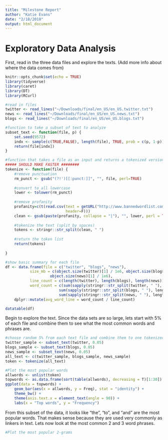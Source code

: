 ```yaml
---
title: "Milestone Report"
author: "Katie Evans"
date: "2/18/2018"
output: html_document
---
```


# Exploratory Data Analysis
First, read in the three data files and explore the texts. (Add more info about where the data comes from)

```r
knitr::opts_chunk$set(echo = TRUE)
library(tidyverse)
library(caret)
library(DT)
library(RCurl)

#read in files
twitter <- read_lines("~/Downloads/final/en_US/en_US.twitter.txt")
news <- read_lines("~/Downloads/final/en_US/en_US.news.txt")
blogs <- read_lines("~/Downloads/final/en_US/en_US.blogs.txt")

#function to take a subset of text to analyze
subset_text <- function(file, p) {
    set.seed(9572)
    indx <- sample(c(TRUE,FALSE), length(file), TRUE, prob = c(p, 1-p))
    return(file[indx])
}

#function that takes a file as an input and returns a tokenized version of it:
##### SHOULD MAKE FASTER ########
tokenize <- function(file) {
    #remove punctuation
    rm_punct <- gsub("(?!')[[:punct:]]", "", file, perl=TRUE)
    
    #convert to all lowercase
    lower <- tolower(rm_punct)
    
    #remove profanity
    profanity=c(t(read.csv(text = getURL("http://www.bannedwordlist.com/lists/swearWords.csv"),
                           header=F)))
    clean <- gsub(paste(profanity, collapse = "|"), "", lower, perl = TRUE, ignore.case = TRUE)
    
    #tokenize the text (split by spaces)
    tokens <- stringr::str_split(clean, " ")
    
    #return the token list
    return(tokens)
 
}

#show basic summary for each file
df <- data.frame(file = c("twitter", "blogs", "news"),
           size_mb = c(object.size(twitter)[1] / 1e6, object.size(blogs)[1] / 1e6,
                    object.size(news)[1] / 1e6),
           line_count = c(length(twitter), length(blogs), length(news)),
           word_count = c(sum(sapply(stringr::str_split(twitter, " "), length)),
                        sum(sapply(stringr::str_split(blogs, " "), length)),
                        sum(sapply(stringr::str_split(news, " "), length)))) %>%
    dplyr::mutate(avg_word_line = word_count / line_count)

datatable(df)

```

Begin to explore the text. Since the data sets are so large, lets start with 5% of each file and combine them to see what the most common words and phrases are.

```r

#choose random 5% from each text file and combine them to one tokenized training file
twitter_sample <- subset_text(twitter, 0.05)
blogs_sample <- subset_text(blogs, 0.05)
news_sample <- subset_text(news, 0.05)
all_text <- c(twitter_sample, blogs_sample, news_sample)
token <- tokenize(all_text)

#Plot the most popular words
allwords <- unlist(token)
topwords <- as.data.frame(sort(table(allwords), decreasing = T)[1:30])
ggplot(data = topwords) +
    geom_bar(aes(x = allwords, y = Freq), stat = "identity") +
    theme_bw() +
    theme(axis.text.x = element_text(angle = 90)) +
    labs(x = "Top words", y = "Frequency")

```

From this subset of the data, it looks like "the", "to", and "and" are the most popular words. That makes sense because they are used very commonly as linkers in text. Lets now look at the most common 2 and 3 word phrases.

``` r

#Plot the most popular 2-grams


```
